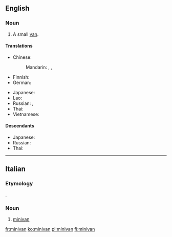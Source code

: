 {{also|Minivan}}
==English==
{{wikipedia}}

===Noun===
{{en-noun}}

# A small [[van]].

====Translations====
{{trans-top|small van}}
* Chinese:
*: Mandarin: {{t|cmn|多功能休旅車|sc=Hani}}, {{t|cmn|多功能休旅车|tr=duōgōngnéng xiūlǚchē|sc=Hani}}, {{qualifier|slang}} {{t|cmn|微面|tr=wēimiàn|sc=Hani}}
* Finnish: {{t|fi|tila-auto}}
* German: {{t|de|Minivan|m}}
{{trans-mid}}
* Japanese: {{t|ja|ミニバン|tr=miniban|sc=Jpan}}
* Lao: {{t|lo|ລົດຕູ້}}
* Russian: {{t+|ru|минивэ́н|m}}, {{t+|ru|фурго́н|m}}
* Thai: {{t|th|มินิแวน|tr=míní waen|sc=Thai}}
* Vietnamese: {{t-needed|vi}}
{{trans-bottom}}

====Descendants====
* Japanese: {{l|ja|ミニバン|tr=miniban}}
* Russian: {{l|ru|минивэ́н}}
* Thai: {{l|th|มินิแวน|tr=míní waen}}

----

==Italian==

===Etymology===
{{bor|it|en|minivan}}.

===Noun===
{{head|it|noun|g=m|invariable}}

# [[#English|minivan]]

[[fr:minivan]]
[[ko:minivan]]
[[pl:minivan]]
[[fi:minivan]]